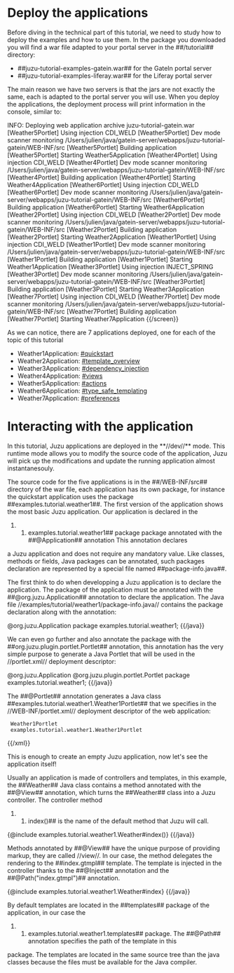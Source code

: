 = Deploy the applications =

Before diving in the technical part of this tutorial, we need to study how to deploy the examples and how to use them.
In the package you downloaded you will find a war file adapted to your portal server in the ##/tutorial## directory:

* ##juzu-tutorial-examples-gatein.war## for the GateIn portal server
* ##juzu-tutorial-examples-liferay.war## for the Liferay portal server

The main reason we have two servers is that the jars are not exactly the same, each is adapted to the portal
server you will use. When you deploy the applications, the deployment process will print information in the
console, similar to:

{{screen}}
INFO: Deploying web application archive juzu-tutorial-gatein.war
[Weather5Portlet] Using injection CDI_WELD
[Weather5Portlet] Dev mode scanner monitoring /Users/julien/java/gatein-server/webapps/juzu-tutorial-gatein/WEB-INF/src
[Weather5Portlet] Building application
[Weather5Portlet] Starting Weather5Application
[Weather4Portlet] Using injection CDI_WELD
[Weather4Portlet] Dev mode scanner monitoring /Users/julien/java/gatein-server/webapps/juzu-tutorial-gatein/WEB-INF/src
[Weather4Portlet] Building application
[Weather4Portlet] Starting Weather4Application
[Weather6Portlet] Using injection CDI_WELD
[Weather6Portlet] Dev mode scanner monitoring /Users/julien/java/gatein-server/webapps/juzu-tutorial-gatein/WEB-INF/src
[Weather6Portlet] Building application
[Weather6Portlet] Starting Weather6Application
[Weather2Portlet] Using injection CDI_WELD
[Weather2Portlet] Dev mode scanner monitoring /Users/julien/java/gatein-server/webapps/juzu-tutorial-gatein/WEB-INF/src
[Weather2Portlet] Building application
[Weather2Portlet] Starting Weather2Application
[Weather1Portlet] Using injection CDI_WELD
[Weather1Portlet] Dev mode scanner monitoring /Users/julien/java/gatein-server/webapps/juzu-tutorial-gatein/WEB-INF/src
[Weather1Portlet] Building application
[Weather1Portlet] Starting Weather1Application
[Weather3Portlet] Using injection INJECT_SPRING
[Weather3Portlet] Dev mode scanner monitoring /Users/julien/java/gatein-server/webapps/juzu-tutorial-gatein/WEB-INF/src
[Weather3Portlet] Building application
[Weather3Portlet] Starting Weather3Application
[Weather7Portlet] Using injection CDI_WELD
[Weather7Portlet] Dev mode scanner monitoring /Users/julien/java/gatein-server/webapps/juzu-tutorial-gatein/WEB-INF/src
[Weather7Portlet] Building application
[Weather7Portlet] Starting Weather7Application
{{/screen}}

As we can notice, there are 7 applications deployed, one for each of the topic of this tutorial

* Weather1Application: [[#quickstart]]
* Weather2Application: [[#template_overview]]
* Weather3Application: [[#dependency_injection]]
* Weather4Application: [[#views]]
* Weather5Application: [[#actions]]
* Weather6Application: [[#type_safe_templating]]
* Weather7Application: [[#preferences]]

= Interacting with the application =

In this tutorial, Juzu applications are deployed in the **//dev//** mode. This runtime mode allows you to modify the
source code of the application, Juzu will pick up the modifications and update the running application almost
instantanesouly.

The source code for the five applications is in the ##/WEB-INF/src## directory of the war file, each application has
its own package, for instance the quickstart application uses the package ##examples.tutorial.weather1##. The first
version of the application shows the most basic Juzu application. Our application is declared in the
##examples.tutorial.weather1## package package annotated with the ##@Application## annotation This annotation declares
a Juzu application and does not require any mandatory value. Like classes, methods or fields, Java packages can be
annotated, such packages declaration are represented by a special file named ##package-info.java##.

The first think to do when developping a Juzu application is to declare the application. The package of the application
must be annotated with the ##@org.juzu.Application## annotation to declare the application. The Java file
//examples/tutorial/weather1/package-info.java// contains the package declaration along with the annotation:

{{java}}
@org.juzu.Application
package examples.tutorial.weather1;
{{/java}}

We can even go further and also annotate the package with the ##org.juzu.plugin.portlet.Portlet## annotation, this annotation
has the very simple purpose to generate a Java Portlet that will be used in the //portlet.xml// deployment descriptor:

{{java}}
@org.juzu.Application
@org.juzu.plugin.portlet.Portlet
package examples.tutorial.weather1;
{{/java}}

The ##@Portlet## annotation generates a Java class ##examples.tutorial.weather1.Weather1Portlet## that we specifies in the
//WEB-INF/portlet.xml// deployment descriptor of the web application:

{{xml}}
<portlet>
  <portlet-name>Weather1Portlet</portlet-name>
  <portlet-class>examples.tutorial.weather1.Weather1Portlet</portlet-class>
</portlet>
{{/xml}}

This is enough to create an empty Juzu application, now let's see the application itself!

Usually an application is made of controllers and templates, in this example, the ##Weather## Java class contains a method
annotated with the ##@View## annotation, which turns the ##Weather## class into a Juzu controller. The controller method
##index()## is the name of the default method that Juzu will call.

{{java}}
{@include examples.tutorial.weather1.Weather#index()}
{{/java}}

Methods annotated by ##@View## have the unique purpose of providing markup, they are called //view//. In our case,
the method delegates the rendering to the ##index.gtmpl## template. The template is injected in the controller thanks
to the ##@Inject## annotation and the ##@Path("index.gtmpl")## annotation.

{{java}}
{@include examples.tutorial.weather1.Weather#index}
{{/java}}

By default templates are located in the ##templates## package of the application, in our case the
##examples.tutorial.weather1.templates## package. The ##@Path## annotation specifies the path of the template in this
package. The templates are located in the same source tree than the java classes because the files must be available
for the Java compiler.
